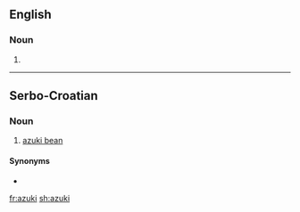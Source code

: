 ==English==

===Noun===
{{en-noun|?}}

# {{alt form|adzuki|lang=en}}

----

==Serbo-Croatian==

===Noun===
{{sh-noun|r|g=m|азуки}}

# [[azuki bean]]

====Synonyms====
* {{l|sh|adzuki}}

[[fr:azuki]]
[[sh:azuki]]